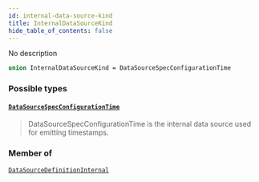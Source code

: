 ```yaml
---
id: internal-data-source-kind
title: InternalDataSourceKind
hide_table_of_contents: false
---
```








No description

```graphql
union InternalDataSourceKind = DataSourceSpecConfigurationTime
```


### Possible types

#### [`DataSourceSpecConfigurationTime`](/testnet/api/graphql/objects/data-source-spec-configuration-time) <Badge class="secondary" text="object"/>
> DataSourceSpecConfigurationTime is the internal data source used for emitting timestamps.
> 



### Member of

[`DataSourceDefinitionInternal`](/testnet/api/graphql/objects/data-source-definition-internal)  <Badge class="secondary" text="object"/>



